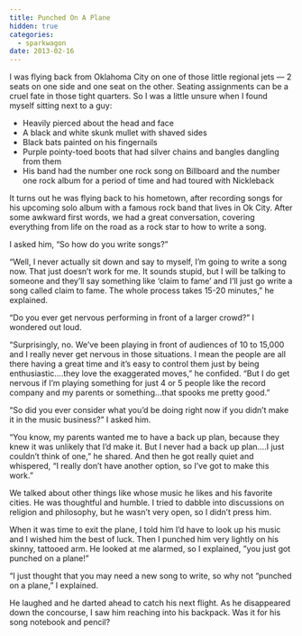 ```yaml
---
title: Punched On A Plane
hidden: true
categories:
  - sparkwagon
date: 2013-02-16
---
```


I was flying back from Oklahoma City on one of those little regional jets — 2
seats on one side and one seat on the other. Seating assignments can be a cruel
fate in those tight quarters. So I was a little unsure when I found myself
sitting next to a guy:

-   Heavily pierced about the head and face
-   A black and white skunk mullet with shaved sides
-   Black bats painted on his fingernails
-   Purple pointy-toed boots that had silver chains and bangles dangling from
    them
-   His band had the number one rock song on Billboard and the number one rock
    album for a period of time and had toured with Nickleback

It turns out he was flying back to his hometown, after recording songs for his
upcoming solo album with a famous rock band that lives in Ok City. After some
awkward first words, we had a great conversation, covering everything from life
on the road as a rock star to how to write a song.

I asked him, “So how do you write songs?”

“Well, I never actually sit down and say to myself, I’m going to write a song
now. That just doesn’t work for me. It sounds stupid, but I will be talking to
someone and they’ll say something like ‘claim to fame’ and I’ll just go write a
song called claim to fame. The whole process takes 15-20 minutes,” he explained.

“Do you ever get nervous performing in front of a larger crowd?” I wondered out
loud.

“Surprisingly, no. We’ve been playing in front of audiences of 10 to 15,000 and
I really never get nervous in those situations. I mean the people are all there
having a great time and it’s easy to control them just by being
enthusiastic….they love the exaggerated moves,” he confided. “But I do get
nervous if I’m playing something for just 4 or 5 people like the record company
and my parents or something…that spooks me pretty good.”

“So did you ever consider what you’d be doing right now if you didn’t make it in
the music business?” I asked him.

“You know, my parents wanted me to have a back up plan, because they knew it was
unlikely that I’d make it. But I never had a back up plan….I just couldn’t think
of one,” he shared. And then he got really quiet and whispered, “I really don’t
have another option, so I’ve got to make this work.”

We talked about other things like whose music he likes and his favorite cities.
He was thoughtful and humble. I tried to dabble into discussions on religion and
philosophy, but he wasn’t very open, so I didn’t press him.

When it was time to exit the plane, I told him I’d have to look up his music and
I wished him the best of luck. Then I punched him very lightly on his skinny,
tattooed arm. He looked at me alarmed, so I explained, ”you just got punched on
a plane!”

“I just thought that you may need a new song to write, so why not “punched on a
plane,” I explained.

He laughed and he darted ahead to catch his next flight. As he disappeared down
the concourse, I saw him reaching into his backpack. Was it for his song
notebook and pencil?
